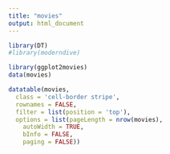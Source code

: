 ```yaml
---
title: "movies"
output: html_document
---
```


```r
library(DT)
#library(moderndive)
```

```r
library(ggplot2movies)
data(movies)

datatable(movies,
  class = 'cell-border stripe',
  rownames = FALSE,
  filter = list(position = 'top'),
  options = list(pageLength = nrow(movies), 
    autoWidth = TRUE,
    bInfo = FALSE,
    paging = FALSE))
```

